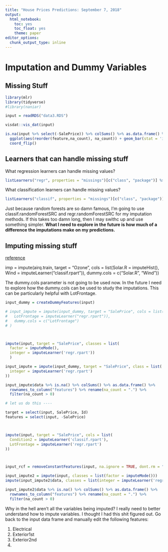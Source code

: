 ```yaml
---
title: "House Prices Predictions: September 7, 2018"
output: 
  html_notebook:
    toc: yes
    toc_float: yes
    theme: paper
editor_options: 
  chunk_output_type: inline
---
```



# Imputation and Dummy Variables 

## Missing Stuff
```r
library(mlr)
library(tidyverse)
#library(naniar)

input = readRDS("data3.RDS")

visdat::vis_dat(input)

```

```r
is.na(input %>% select(-SalePrice)) %>% colSums() %>% as.data.frame() %>% rownames_to_column("feature") %>% rename(na_count = ".") %>% filter(na_count > 0) %>%
  ggplot(aes(reorder(feature,na_count), na_count)) + geom_bar(stat = 'identity') + 
  coord_flip()
```

## Learners that can handle missing stuff

What regression learners can handle missing values?

```r
listLearners("regr", properties = "missings")[c("class", "package")] %>% as.data.frame()
```

What classification learners can handle missing values?

```r
listLearners("classif", properties = "missings")[c("class", "package")] %>% as.data.frame()
```

Just because random forests are so damn famous, I'm going to use classif.randomForestSRC and regr.randomForestSRC for my imputation methods.  If this takes too damn long, then I may swithc up and use something simpler.  **What I need to explore in the future is how much of a difference the imputations make on my predictions.**

## Imputing missing stuff

[reference](https://mlr-org.github.io/mlr/articles/impute.html)

imp = impute(airq.train, target = "Ozone", cols = list(Solar.R = imputeHist(),
  Wind = imputeLearner("classif.rpart")), dummy.cols = c("Solar.R", "Wind"))

The dummy.cols parameter is not going to be used now.  In the future I need to explore how the dummy.cols can be used to study the imputations.  This can be particularly helpful with LotFrontage.

```r

input_dummy = createDummyFeatures(input)

# input_impute = impute(input_dummy, target = "SalePrice", cols = list(
#   LotFrontage = imputeLearner("regr.rpart")),
#   dummy.cols = c("LotFrontage")
# )



impute(input, target = "SalePrice", classes = list(
  factor = imputeMode(),
  integer = imputeLearner('regr.rpart'))
  )

input_impute = impute(input_dummy, target = "SalePrice", class = list(
  integer = imputeLearner('regr.rpart')
))

input_impute$data %>% is.na() %>% colSums() %>% as.data.frame() %>% 
  rownames_to_column("features") %>% rename(na_count = ".") %>%
  filter(na_count > 0)

# let us do this ----

target = select(input, SalePrice, Id)
features = select(input, -SalePrice)



impute(input, target = "SalePrice", cols = list(
  Condition2 = imputeLearner('classif.rpart'),
  LotFrontage = imputeLearner('regr.rpart')
))  



input_rcf = removeConstantFeatures(input, na.ignore = TRUE, dont.rm = "SalePrice", perc = .1)

input_impute2 = impute(input, classes = list(factor = imputeMode()))
impute(input_impute2$data, classes = list(integer = imputeLearner('regr.rpart')))

input_impute2$data %>% is.na() %>% colSums() %>% as.data.frame() %>% 
  rownames_to_column("features") %>% rename(na_count = ".") %>%
  filter(na_count > 0)
```

Why in the hell aren't all the variables being imputed?  I really need to better understand how to impute variables.  I thought I had this shit figured out. Go back to the input data frame and manually edit the following features:

1) Electrical
2) Exterior1st
3) Exterior2nd
4) 



